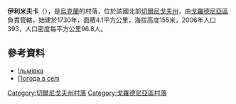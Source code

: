 {{coord|52|2|41|N|31|19|5|E|scale:100000|display=title}}

'''伊利米夫卡'''（{{lang-uk|Ільмівка}}），是[[烏克蘭|烏克蘭]]的村落，位於該國北部[[切爾尼戈夫州|切爾尼戈夫州]]，由[[戈羅德尼亞區|戈羅德尼亞區]]負責管轄，始建於1730年，面積4.1平方公里，海拔高度155米，2006年人口393，人口密度每平方公里96.8人。

==參考資料==
* [http://w1.c1.rada.gov.ua/pls/z7502/A005?rdat1=28.10.2011&rf7571=39858 Ільмівка]{{dead link|date=2017年11月 |bot=InternetArchiveBot |fix-attempted=yes }}
*[http://weather.in.ua/ua/chernigovskaja/9578 Погода в селі]{{Wayback|url=http://weather.in.ua/ua/chernigovskaja/9578 |date=20160305213918 }}

[[Category:切爾尼戈夫州村落|Category:切爾尼戈夫州村落]]
[[Category:戈羅德尼亞區村落|Category:戈羅德尼亞區村落]]


{{Chernihiv-geo-stub}}